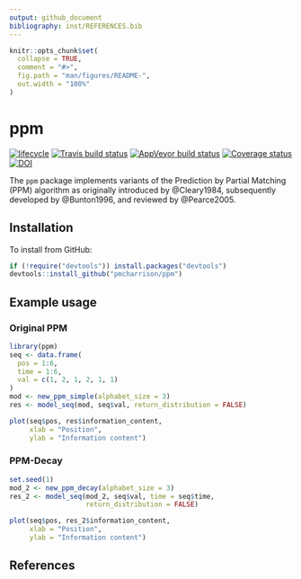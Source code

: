 ```yaml
---
output: github_document
bibliography: inst/REFERENCES.bib
---
```


<!-- README.md is generated from README.Rmd. Please edit that file -->

```r
knitr::opts_chunk$set(
  collapse = TRUE,
  comment = "#>",
  fig.path = "man/figures/README-",
  out.width = "100%"
)
```
# ppm

[![lifecycle](https://img.shields.io/badge/lifecycle-experimental-orange.svg)](https://www.tidyverse.org/lifecycle/#experimental)
[![Travis build status](https://travis-ci.org/pmcharrison/ppm.svg?branch=master)](https://travis-ci.org/pmcharrison/ppm)
[![AppVeyor build status](https://ci.appveyor.com/api/projects/status/github/pmcharrison/ppm?branch=master&svg=true)](https://ci.appveyor.com/project/pmcharrison/ppm)
[![Coverage status](https://coveralls.io/repos/github/pmcharrison/ppm/badge.svg)](https://coveralls.io/r/pmcharrison/ppm?branch=master)
[![DOI](https://zenodo.org/badge/DOI/10.5281/zenodo.2620414.svg)](https://doi.org/10.5281/zenodo.2620414)

The `ppm` package implements variants of the Prediction by Partial Matching (PPM)
algorithm as originally introduced by @Cleary1984,
subsequently developed by @Bunton1996,
and reviewed by @Pearce2005.

## Installation

To install from GitHub:

``` r
if (!require("devtools")) install.packages("devtools")
devtools::install_github("pmcharrison/ppm")
```

## Example usage

### Original PPM

```r
library(ppm)
seq <- data.frame(
  pos = 1:6,
  time = 1:6,
  val = c(1, 2, 1, 2, 1, 1)
)
mod <- new_ppm_simple(alphabet_size = 3)
res <- model_seq(mod, seq$val, return_distribution = FALSE)

plot(seq$pos, res$information_content,
     xlab = "Position",
     ylab = "Information content")

```

### PPM-Decay

```r
set.seed(1)
mod_2 <- new_ppm_decay(alphabet_size = 3)
res_2 <- model_seq(mod_2, seq$val, time = seq$time,
                   return_distribution = FALSE)

plot(seq$pos, res_2$information_content,
     xlab = "Position",
     ylab = "Information content")

```

## References
